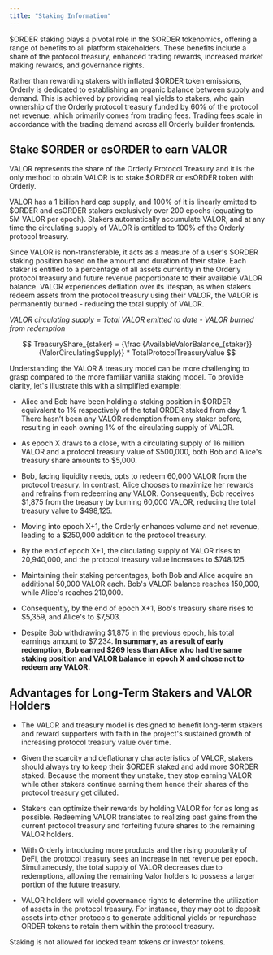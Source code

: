 ```yaml
---
title: "Staking Information"
---
```


\$ORDER staking plays a pivotal role in the \$ORDER tokenomics, offering a range of benefits to all platform stakeholders. These benefits include a share of the protocol treasury, enhanced trading rewards, increased market making rewards, and governance rights.

Rather than rewarding stakers with inflated \$ORDER token emissions, Orderly is dedicated to establishing an organic balance between supply and demand. This is achieved by providing real yields to stakers, who gain ownership of the Orderly protocol treasury funded by 60% of the protocol net revenue, which primarily comes from trading fees. Trading fees scale in accordance with the trading demand across all Orderly builder frontends.

## Stake \$ORDER or esORDER to earn VALOR
VALOR represents the share of the Orderly Protocol Treasury and it is the only method to obtain VALOR is to stake \$ORDER or esORDER token with Orderly.

VALOR has a 1 billion hard cap supply, and 100\% of it is linearly emitted to \$ORDER and esORDER stakers exclusively over 200 epochs (equating to 5M VALOR per epoch). Stakers automatically accumulate VALOR, and at any time the circulating supply of VALOR is entitled to 100\% of the Orderly protocol treasury. 

Since VALOR is non-transferable, it acts as a measure of a user's \$ORDER staking position based on the amount and duration of their stake. Each staker is entitled to a percentage of all assets currently in the Orderly protocol treasury and future revenue proportionate to their available VALOR balance. VALOR experiences deflation over its lifespan, as when stakers redeem assets from the protocol treasury using their VALOR, the VALOR is permanently burned - reducing the total supply of VALOR. 

*VALOR circulating supply = Total VALOR emitted to date - VALOR burned from redemption*

$$ TreasuryShare_{staker} = {\frac {AvailableValorBalance_{staker}}{ValorCirculatingSupply}} * TotalProtocolTreasuryValue $$

Understanding the VALOR & treasury model can be more challenging to grasp compared to the more familiar vanilla staking model. To provide clarity, let's illustrate this with a simplified example:

- Alice and Bob have been holding a staking position in \$ORDER equivalent to 1% respectively of the total ORDER staked from day 1. There hasn’t been any VALOR redemption from any staker before, resulting in each owning 1\% of the circulating supply of VALOR.

- As epoch X draws to a close, with a circulating supply of 16 million VALOR and a protocol treasury value of \$500,000, both Bob and Alice's treasury share amounts to \$5,000.

- Bob, facing liquidity needs, opts to redeem 60,000 VALOR from the protocol treasury. In contrast, Alice chooses to maximize her rewards and refrains from redeeming any VALOR. Consequently, Bob receives \$1,875 from the treasury by burning 60,000 VALOR, reducing the total treasury value to \$498,125.

- Moving into epoch X+1, the Orderly enhances volume and net revenue, leading to a \$250,000 addition to the protocol treasury.

- By the end of epoch X+1, the circulating supply of VALOR rises to 20,940,000, and the protocol treasury value increases to \$748,125.

- Maintaining their staking percentages, both Bob and Alice acquire an additional 50,000 VALOR each. Bob's VALOR balance reaches 150,000, while Alice's reaches 210,000.

- Consequently, by the end of epoch X+1, Bob's treasury share rises to \$5,359, and Alice's to \$7,503.

- Despite Bob withdrawing \$1,875 in the previous epoch, his total earnings amount to \$7,234. **In summary, as a result of early redemption, Bob earned \$269 less than Alice who had the same staking position and VALOR balance in epoch X and chose not to redeem any VALOR.**

## Advantages for Long-Term Stakers and VALOR Holders

- The VALOR and treasury model is designed to benefit long-term stakers and reward supporters with faith in the project's sustained growth of increasing protocol treasury value over time.

- Given the scarcity and deflationary characteristics of VALOR, stakers should always try to keep their \$ORDER staked and add more \$ORDER staked. Because the moment they unstake, they stop earning VALOR while other stakers continue earning them hence their shares of the protocol treasury get diluted. 

- Stakers can optimize their rewards by holding VALOR for for as long as possible. Redeeming VALOR translates to realizing past gains from the current protocol treasury and forfeiting future shares to the remaining VALOR holders.

- With Orderly introducing more products and the rising popularity of DeFi, the protocol treasury sees an increase in net revenue per epoch. Simultaneously, the total supply of VALOR decreases due to redemptions, allowing the remaining Valor holders to possess a larger portion of the future treasury.

- VALOR holders will wield governance rights to determine the utilization of assets in the protocol treasury. For instance, they may opt to deposit assets into other protocols to generate additional yields or repurchase ORDER tokens to retain them within the protocol treasury.


<Note>
Staking is not allowed for locked team tokens or investor tokens.
</Note>
